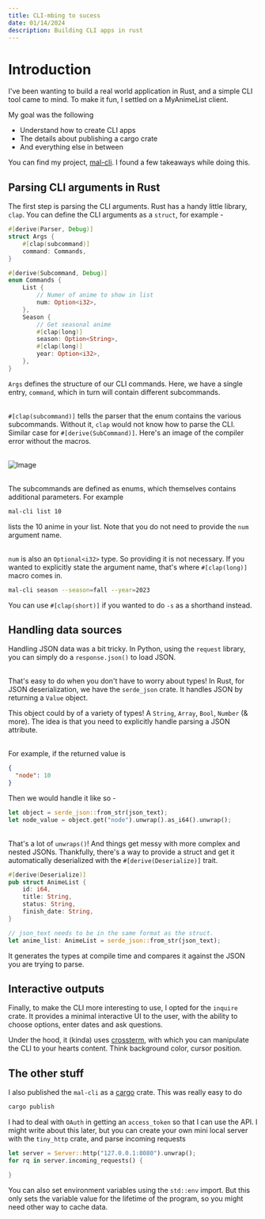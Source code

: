 ```yaml
---
title: CLI-mbing to sucess
date: 01/14/2024
description: Building CLI apps in rust
---
```


# Introduction

I've been wanting to build a real world application in Rust, and a simple CLI tool came to mind. To make it fun, I settled on a MyAnimeList client.

My goal was the following

- Understand how to create CLI apps
- The details about publishing a cargo crate
- And everything else in between

You can find my project, [mal-cli](https://github.com/rkaahean/mal-cli). I found a few takeaways while doing this.

## Parsing CLI arguments in Rust

The first step is parsing the CLI arguments. Rust has a handy little library, `clap`.
You can define the CLI arguments as a `struct`, for example -

```rust
#[derive(Parser, Debug)]
struct Args {
	#[clap(subcommand)]
	command: Commands,
}

#[derive(Subcommand, Debug)]
enum Commands {
	List {
		// Numer of anime to show in list
		num: Option<i32>,
	},
	Season {
		// Get seasonal anime
		#[clap(long)]
		season: Option<String>,
		#[clap(long)]
		year: Option<i32>,
	},
}
```

`Args` defines the structure of our CLI commands. Here, we have a single entry, `command`, which in turn will contain different subcommands.

\
 `#[clap(subcommand)]` tells the parser that the enum contains the various subcommands. Without it, `clap` would not know how to parse the CLI. Similar case for `#[derive(SubCommand)]`. Here's an image of the compiler error without the macros.

\
![Image](/src/content/blog/images/1.png)

\
The subcommands are defined as enums, which themselves contains additional parameters. For example

```bash
mal-cli list 10
```

lists the 10 anime in your list. Note that you do not need to provide the `num` argument name.

\
`num` is also an `Optional<i32>` type. So providing it is not necessary.
If you wanted to explicitly state the argument name, that's where `#[clap(long)]` macro comes in.

```bash
mal-cli season --season=fall --year=2023
```

You can use `#[clap(short)]` if you wanted to do `-s` as a shorthand instead.

## Handling data sources

Handling JSON data was a bit tricky. In Python, using the `request` library, you can simply do a `response.json()` to load JSON.

\
That's easy to do when you don't have to worry about types! In Rust, for JSON deserialization, we have the `serde_json` crate. It handles JSON by returning a `Value` object.

This object could by of a variety of types! A `String`, `Array`, `Bool`, `Number` (& more). The idea is that you need to explicitly handle parsing a JSON attribute.

\
For example, if the returned value is

```json
{
  "node": 10
}
```

Then we would handle it like so -

```rust
let object = serde_json::from_str(json_text);
let node_value = object.get("node").unwrap().as_i64().unwrap();
```

\
That's a lot of `unwraps()`! And things get messy with more complex and nested JSONs. Thankfully, there's a way to provide a struct and get it automatically deserialized with the `#[derive(Deserialize)]` trait.

```rust
#[derive(Deserialize)]
pub struct AnimeList {
	id: i64,
	title: String,
	status: String,
	finish_date: String,
}

// json_text needs to be in the same format as the struct.
let anime_list: AnimeList = serde_json::from_str(json_text);
```

It generates the types at compile time and compares it against the JSON you are trying to parse.

## Interactive outputs

Finally, to make the CLI more interesting to use, I opted for the `inquire` crate. It provides a minimal interactive UI to the user, with the ability to choose options, enter dates and ask questions.

Under the hood, it (kinda) uses [crossterm](https://github.com/crossterm-rs/crossterm), with which you can manipulate the CLI to your hearts content. Think background color, cursor position.

## The other stuff

I also published the `mal-cli` as a [cargo](https://crates.io/crates/mal-cli) crate. This was really easy to do

```bash
cargo publish
```

I had to deal with `OAuth` in getting an `access_token` so that I can use the API. I might write about this later, but you can create your own mini local server with the `tiny_http` crate, and parse incoming requests

```rust
let server = Server::http("127.0.0.1:8080").unwrap();
for rq in server.incoming_requests() {

}
```

You can also set environment variables using the `std::env` import. But this only sets the variable value for the lifetime of the program, so you might need other way to cache data.
